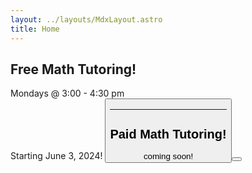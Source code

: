 ```yaml
---
layout: ../layouts/MdxLayout.astro
title: Home
---
```



## <span class="fancy first-word">Free</span> Math Tutoring!

<span class="tutoring-when">
  <Icon name="calendar-check" />
  Mondays @ 3:00 - 4:30 pm
  <br />
  Starting June 3, 2024!
</span>

<Button text="Find out more!" link="/tutoring" />

---

## <span class="fancy first-word">Paid</span> Math Tutoring!

<span class="tutoring-when">
  <Icon name="calendar-check" />
  coming soon!
</span>

<Button text="Find out more!" link="/tutoring#paid-tutoring" />
